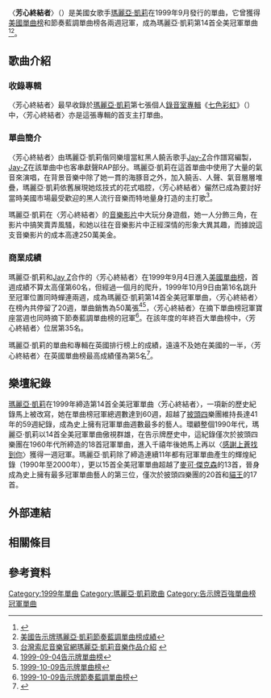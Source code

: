 {{NoteTA
|1=zh-cn:玛丽亚·凯莉; zh-tw:瑪麗亞·凱莉; zh-hk:Mariah Carey;
}}
{{Infobox single
| Name = 芳心終結者<br />Heartbreaker
| Cover = 
| Artist = [[瑪麗亞·凱莉|瑪麗亞·凱莉]] featuring [[Jay-Z|Jay-Z]]
| from Album = [[七色彩虹|七色彩虹]]
| Released = 1999年9月21日
| Format = {{flat list|
*[[CD|CD]]
*[[錄音帶|錄音帶]]
*[[Gramophone_record|7"]]
*[[12-inch_single|12"]]
}}
| Recorded = 1999年5月–1999年7月
| Genre = {{flat list|
*[[節奏藍調|節奏藍調]]
*[[嘻哈|嘻哈]]
}}
| Length = 4:46
| Label = [[哥倫比亞唱片|哥倫比亞唱片]]
| Writer = {{flat list|
*[[瑪麗亞·凱莉|瑪麗亞·凱莉]]
*[[Jay-Z|Jay-Z]]
*[[Narada_Michael_Walden|Narada Michael Walden]]
*Jeff Cohen
*[[Shirley_Ellis|Shirley Ellis]]ton
*[[Lincoln_Chase|Lincoln Chase]]
}}
| Producer = {{flat list|
*Mariah Carey
*[[DJ_Clue?|DJ Clue]]
}}
| Chronology = 瑪麗亞·凱莉
| Last single = "[[I_Still_Believe_(Brenda_K._Starr_song)#Mariah_Carey_version|I Still Believe]]" <br>(1999)
| This single = "'''Heartbreaker'''" <br>(1999)
| Next single = "[[Thank_God_I_Found_You|Thank God I Found You]]" <br>(2000)
}}
〈'''芳心終結者'''〉（{{lang-en|'''Heartbreaker'''}}）是美國女歌手[[瑪麗亞·凱莉|瑪麗亞·凱莉]]在1999年9月發行的單曲，它曾獲得[[Billboard_Hot_100|美國單曲榜]]和節奏藍調單曲榜各兩週冠軍，成為瑪麗亞·凱莉第14首全美冠軍單曲<ref>{{Cite web |url=http://www.billboard.com/artist/309388/mariah-carey/chart?page=2&f=379 |title=美國告示牌瑪麗亞·凱莉單曲榜成績 |accessdate=2015-06-10 |archive-date=2015-06-01 |archive-url=https://web.archive.org/web/20150601011614/http://www.billboard.com/artist/309388/mariah-carey/chart?page=2&f=379 |dead-url=no }}</ref><ref>[http://www.billboard.com/artist/309388/mariah-carey/chart?page=3&f=367 美國告示牌瑪麗亞·凱莉節奏藍調單曲榜成績]</ref>。
==歌曲介紹==
===收錄專輯===
〈芳心終結者〉最早收錄於[[瑪麗亞·凱莉|瑪麗亞·凱莉]]第七張個人[[錄音室專輯|錄音室專輯]]《[[七色彩虹|七色彩虹]]》（{{lang-en|Rainbow}}）中，〈芳心終結者〉亦是這張專輯的首支主打單曲。
===單曲簡介===
〈芳心終結者〉由瑪麗亞·凱莉偕同樂壇當紅黑人饒舌歌手[[Jay-Z|Jay-Z]]合作譜寫編製，[[Jay-Z|Jay-Z]]在該單曲中也客串獻聲RAP部分。瑪麗亞·凱莉在這首單曲中使用了大量的氣音來演唱，在背景音樂中除了她一貫的海豚音之外，加入饒舌、人聲、氣音層層堆疊，瑪麗亞·凱莉依舊展現她炫技式的花式唱腔，〈芳心終結者〉儼然已成為要討好當時美國市場最受歡迎的黑人流行音樂而特地量身打造的主打歌<ref>[https://www.sonymusic.com.tw/main/album/%E4%B8%83%E8%89%B2%E5%BD%A9%E8%99%B9-%E7%91%AA%E9%BA%97%E4%BA%9E%E5%87%B1%E8%8E%89-mariah-carey-4950652 台灣索尼音樂官網瑪麗亞·凱莉音樂作品介紹] {{webarchive|url=https://web.archive.org/web/20131121101327/http://www.sonymusic.com.tw/main/album/%E4%B8%83%E8%89%B2%E5%BD%A9%E8%99%B9-%E7%91%AA%E9%BA%97%E4%BA%9E%E5%87%B1%E8%8E%89-mariah-carey-4950652 |date=2013-11-21 }}</ref>。

瑪麗亞·凱莉在〈芳心終結者〉的[[音樂影片|音樂影片]]中大玩分身遊戲，她一人分飾三角，在影片中搞笑賣弄風騷，和她以往在音樂影片中正經深情的形象大異其趣，而據說這支音樂影片的成本高達250萬美金。
===商業成績===
瑪麗亞·凱莉和[[Jay_Z|Jay Z]]合作的〈芳心終結者〉在1999年9月4日進入[[Billboard_Hot_100|美國單曲榜]]，首週成績不算太高僅第60名，但經過一個月的爬升，1999年10月9日由第16名跳升至冠軍位置同時蟬連兩週，成為瑪麗亞·凱莉第14首全美冠軍單曲，〈芳心終結者〉在榜內共停留了20週，單曲銷售為50萬張<ref>[http://www.billboard.com/charts/hot-100/1999-09-04 1999-09-04告示牌單曲榜]</ref><ref>[http://www.billboard.com/charts/hot-100/1999-10-09 1999-10-09告示牌單曲榜]</ref>，〈芳心終結者〉在摘下單曲榜冠軍寶座當週也同時摘下節奏藍調單曲榜的冠軍<ref>[http://www.billboard.com/charts/r-b-hip-hop-songs/1999-10-09 1999-10-09告示牌節奏藍調單曲榜]</ref>。在該年度的年終百大單曲榜中，〈芳心終結者〉位居第35名。

瑪麗亞·凱莉的單曲和專輯在英國排行榜上的成績，遠遠不及她在美國的一半，〈芳心終結者〉在英國單曲榜最高成績僅為第5名<ref>{{Cite web |url=http://www.officialcharts.com/artist/25943/mariah-carey/ |title=英國排行榜瑪麗亞·凱莉單曲專輯成績 |accessdate=2015-06-12 |archive-date=2015-03-19 |archive-url=https://web.archive.org/web/20150319094242/http://www.officialcharts.com/artist/25943/mariah-carey/ |dead-url=no }}</ref>。
==樂壇紀錄==
[[瑪麗亞·凱莉|瑪麗亞·凱莉]]在1999年締造第14首全美冠軍單曲〈芳心終結者〉，一項新的歷史紀錄馬上被改寫，她在單曲榜冠軍總週數達到60週，超越了[[披頭四|披頭四]]樂團維持長達41年的59週紀錄，成為史上擁有冠軍單曲週數最多的藝人。環顧整個1990年代，瑪麗亞·凱莉以14首全美冠軍單曲傲視群雄，在告示牌歷史中，這紀錄僅次於披頭四樂團在1960年代所締造的18首冠軍單曲，進入千禧年後她馬上再以〈[[Thank_God_I_Found_You|感謝上蒼找到你]]〉獲得一週冠軍。瑪麗亞·凱莉除了締造連續11年都有冠軍單曲產生的輝煌紀錄（1990年至2000年），更以15首全美冠軍單曲超越了[[麥可·傑克森|麥可·傑克森]]的13首，晉身成為史上擁有最多冠軍單曲藝人的第三位，僅次於披頭四樂團的20首和[[貓王|貓王]]的17首。

==外部連結==
{{Mariah Carey songs}}
==相關條目==
{{main|玛丽亚·凯莉乐坛记录}}
{{main|玛丽亚·凯莉得奖列表}}
==參考資料==
{{reflist|3}}

{{DEFAULTSORT: Heartbreaker}}
[[Category:1999年單曲|Category:1999年單曲]]
[[Category:瑪麗亞·凱莉歌曲|Category:瑪麗亞·凱莉歌曲]]
[[Category:告示牌百強單曲榜冠軍單曲|Category:告示牌百強單曲榜冠軍單曲]]